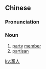 {{also|党人}}
==Chinese==
{{zh-forms|s=党人}}

===Pronunciation===
{{zh-pron
|m=dǎngrén
|c=dong2 jan4
|mn=tóng-jîn/tóng-lîn
|cat=n
}}

===Noun===
{{zh-noun}}

# [[party]] [[member]]
# [[partisan]]

[[ky:黨人]]